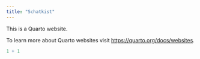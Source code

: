 ---
title: "Schatkist"
---

This is a Quarto website.

To learn more about Quarto websites visit <https://quarto.org/docs/websites>.

```{r}
1 + 1
```

